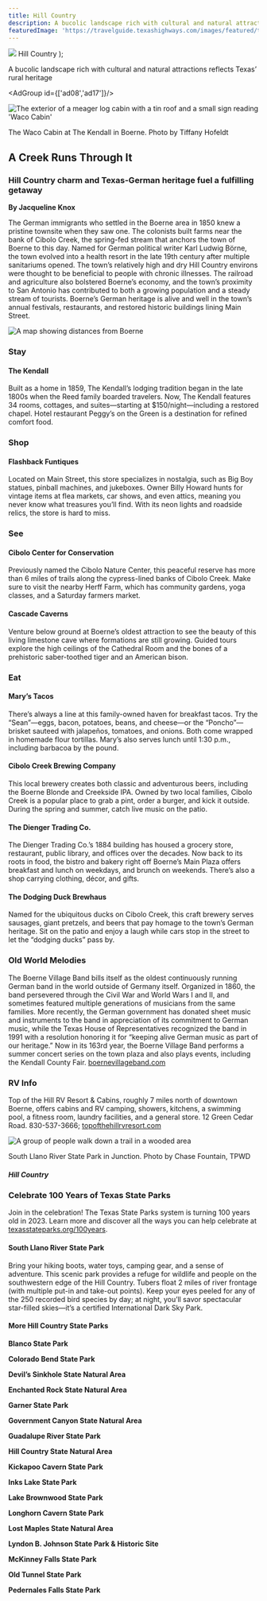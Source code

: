```yaml
---
title: Hill Country
description: A bucolic landscape rich with cultural and natural attractions reflects Texas’ rural heritage
featuredImage: 'https://travelguide.texashighways.com/images/featured/travelguide-hill-country-featured.jpg'
---
```


  <span>
    <img class="region-title-map" src={`../images/map-hill-country.png`}/>
    Hill Country
  </span>
);

<PageDescription>

A bucolic landscape rich with cultural and natural attractions reflects Texas’ rural heritage

</PageDescription>

<AdGroup id={['ad08','ad17']}/>

<Row>

<Column colSm={12} colMd={6} colLg={10}>

![The exterior of a meager log cabin with a tin roof and a small sign reading 'Waco Cabin'](images/hill-country-the-kendall.jpg)
<Caption>The Waco Cabin at The Kendall in Boerne. Photo by Tiffany Hofeldt</Caption>

## **A Creek Runs Through It**

</Column>
</Row>

<Row>

<Column colSm={12} colMd={6} colLg={8}>

### Hill Country charm and Texas-German heritage fuel a fulfilling getaway

**By Jacqueline Knox**

The German immigrants who settled in the Boerne area in 1850 knew a pristine townsite when they saw one. The colonists built farms near the bank of Cibolo Creek, the spring-fed stream that anchors the town of Boerne to this day. Named for German political writer Karl Ludwig Börne, the town evolved into a health resort in the late 19th century after multiple sanitariums opened. The town’s relatively high and dry Hill Country environs were thought to be beneficial to people with chronic illnesses. The railroad and agriculture also bolstered Boerne’s economy, and the town’s proximity to San Antonio has contributed to both a growing population and a steady stream of tourists. Boerne’s German heritage is alive and well in the town’s annual festivals, restaurants, and restored historic buildings lining Main Street.

</Column>

<Column colSm={3} colMd={2} colLg={3}>

![A map showing distances from Boerne](images/hill-country-map-boerne.png)

</Column>

</Row>

<Row>

<Column colSm={12} colMd={5} colLg={8}>

### Stay

#### The Kendall

Built as a home in 1859, The Kendall’s lodging tradition began in the late 1800s when the Reed family boarded travelers. Now, The Kendall features 34 rooms, cottages, and suites—starting at $150/night—including a restored chapel. Hotel restaurant Peggy’s on the Green is a 
destination for refined comfort food.

### Shop

#### Flashback Funtiques

Located on Main Street, this store specializes in nostalgia, such as Big Boy statues, pinball machines, and jukeboxes. Owner Billy Howard hunts for vintage items at flea markets, car shows, and even attics, meaning you never know what treasures you’ll find. With its neon lights and roadside relics, the store is hard to miss.

### See

#### Cibolo Center for Conservation

Previously named the Cibolo Nature Center, this peaceful reserve has more than 6 miles of trails along the cypress-lined banks of Cibolo Creek. Make sure to visit the nearby Herff Farm, which has community gardens, yoga classes, and a Saturday farmers market.

#### Cascade Caverns

Venture below ground at Boerne’s oldest attraction to see the beauty of this living limestone cave where formations are still growing. Guided tours explore the high ceilings of the Cathedral Room and the bones of a prehistoric saber-toothed tiger and an American bison.

### Eat

#### Mary’s Tacos

There’s always a line at this family-owned haven for breakfast tacos. Try the “Sean”—eggs, bacon, potatoes, beans, and cheese—or the “Poncho”—brisket sauteed with jalapeños, tomatoes, and onions. Both come wrapped in homemade flour tortillas. Mary’s also serves lunch until 1:30 p.m., including barbacoa by the pound.

#### Cibolo Creek Brewing Company

This local brewery creates both classic and adventurous beers, including the Boerne Blonde and Creekside IPA. Owned by two local families, Cibolo Creek is a popular place to grab a pint, order a burger, and kick it outside. During the spring and summer, catch live music on the patio.

#### The Dienger Trading Co.

The Dienger Trading Co.’s 1884 building has housed a grocery store, restaurant, public library, and offices over the decades. Now back to its roots in food, the bistro and bakery right off Boerne’s Main Plaza offers breakfast and lunch on weekdays, and brunch on weekends. There’s also a shop carrying clothing, décor, and gifts.

#### The Dodging Duck Brewhaus
Named for the ubiquitous ducks on Cibolo Creek, this craft brewery serves sausages, giant pretzels, and beers that pay homage to the town’s German heritage. Sit on the patio and enjoy a laugh while cars stop in the street to let the “dodging ducks” pass by.

### Old World Melodies

The Boerne Village Band bills itself as the oldest continuously running German band in the world outside of Germany itself. Organized in 1860, the band persevered through the Civil War and World Wars I and II, and sometimes featured multiple generations of musicians from the same families. More recently, the German government has donated sheet music and instruments to the band in appreciation of its commitment to German music, while the Texas House of Representatives recognized the band in 1991 with a resolution honoring it for “keeping alive German music as part of our heritage.” Now in its 163rd year, the Boerne Village Band performs a summer concert series on the town plaza and also plays events, including the Kendall County Fair. [boernevillageband.com](http://boernevillageband.com)

### RV Info

Top of the Hill RV Resort & Cabins, roughly 7 miles north of downtown Boerne, offers cabins and RV camping, showers, kitchens, a swimming pool, a fitness room, laundry facilities, and a general store. 12 Green Cedar Road. 830-537-3666; [topofthehillrvresort.com](http://topofthehillrvresort.com)

</Column>

<Column colSm={12} colMd={3} colLg={3}>

<StatePark>

![A group of people walk down a trail in a wooded area](images/hill-country-south-llano.jpg)
<Caption>South Llano River State Park in Junction. Photo by Chase Fountain, TPWD</Caption>

##### Hill Country

### Celebrate 100 Years of Texas State Parks

Join in the celebration! The Texas State Parks system is turning 100 years old in 2023. Learn more and discover all the ways you can help celebrate at [texasstateparks.org/100years](https://texasstateparks.org/100years).

#### South Llano River State Park

Bring your hiking boots, water toys, camping gear, and a sense of adventure. This scenic park provides a refuge for wildlife and people on the southwestern edge of the Hill Country. Tubers float 2 miles of river frontage (with multiple put-in and take-out points). Keep your eyes peeled for any of the 250 recorded bird species by day; at night, you’ll savor spectacular star-filled skies—it’s a certified International Dark Sky Park.

#### More Hill Country State Parks

**Blanco State Park**
<br/>

**Colorado Bend State Park**
<br/>

**Devil’s Sinkhole State Natural Area**
<br/>

**Enchanted Rock State Natural Area**
<br/>

**Garner State Park**
<br/>

**Government Canyon State Natural Area**
<br/>

**Guadalupe River State Park**
<br/>

**Hill Country State Natural Area**
<br/>

**Kickapoo Cavern State Park**
<br/>

**Inks Lake State Park**
<br/>

**Lake Brownwood State Park**
<br/>

**Longhorn Cavern State Park**
<br/>

**Lost Maples State Natural Area**
<br/>

**Lyndon B. Johnson State Park & Historic Site**
<br/>

**McKinney Falls State Park**
<br/>

**Old Tunnel State Park**
<br/>

**Pedernales Falls State Park**
<br/>


</StatePark>

</Column>

</Row>

<Row>
<Column colSm={6} colMd={4} colLg={8}>
<RegionListing title="Hill Country" color="blue" region="HILL COUNTRY" ads={['ad44', 'ad77', 'ad94']}/>
</Column>

<Column colSm={6} colMd={4} colLg={4}>

</Column>

</Row>